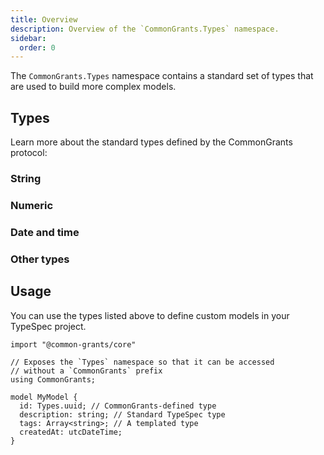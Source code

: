 ```yaml
---
title: Overview
description: Overview of the `CommonGrants.Types` namespace.
sidebar:
  order: 0
---
```



The `CommonGrants.Types` namespace contains a standard set of types that are used to build more complex models.

## Types

Learn more about the standard types defined by the CommonGrants protocol:

### String

<CardGrid>
  <LinkCard
    title="String"
    href="/protocol/types/string#string"
    description="A sequence of characters"
  />
  <LinkCard
    title="UUID"
    href="/protocol/types/string#uuid"
    description="A universally unique identifier"
  />
  <LinkCard
    title="URL"
    href="/protocol/types/string#url"
    description="A Uniform Resource Locator (URL)"
  />
</CardGrid>

### Numeric

<CardGrid>
  <LinkCard
    title="Numeric"
    href="/protocol/types/numeric#numeric"
    description="A number with an arbitrary precision and scale"
  />
  <LinkCard
    title="Integer"
    href="/protocol/types/numeric#integer"
    description="A whole number without decimals"
  />
  <LinkCard
    title="Decimal String"
    href="/protocol/types/numeric#decimalstring"
    description="A decimal number encoded as a string to preserve scale"
  />
</CardGrid>

### Date and time

<CardGrid>
  <LinkCard
    title="ISO Time"
    href="/protocol/types/date#isotime"
    description="Time without timezone"
  />
  <LinkCard
    title="ISO Date"
    href="/protocol/types/date#isodate"
    description="Calendar date"
  />
  <LinkCard
    title="UTC DateTime"
    href="/protocol/types/date#utcdatetime"
    description="Datetime with UTC timezone"
  />
  <LinkCard
    title="Offset DateTime"
    href="/protocol/types/date#offsetdatetime"
    description="Datetime with local timezone"
  />
</CardGrid>

### Other types

<CardGrid>
  <LinkCard
    title="Boolean"
    href="/protocol/types/other#boolean"
    description="A true or false value"
  />
  <LinkCard
    title="Array"
    href="/protocol/types/other#array"
    description="An ordered list of values"
  />
  <LinkCard
    title="Record"
    href="/protocol/types/other#record"
    description="A collection of key-value pairs"
  />
  <LinkCard
    title="Null"
    href="/protocol/types/other#null"
    description="A null value"
  />
  <LinkCard
    title="Unknown"
    href="/protocol/types/other#unknown"
    description="A value of with any type"
  />
</CardGrid>

## Usage

You can use the types listed above to define custom models in your TypeSpec project.

```typespec
import "@common-grants/core"

// Exposes the `Types` namespace so that it can be accessed
// without a `CommonGrants` prefix
using CommonGrants;

model MyModel {
  id: Types.uuid; // CommonGrants-defined type
  description: string; // Standard TypeSpec type
  tags: Array<string>; // A templated type
  createdAt: utcDateTime;
}
```
